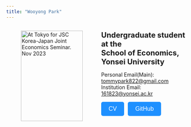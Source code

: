 ```yaml
---
title: "Wooyong Park"
---
```





<div style="display: flex;">
  

  <div style="flex: 50%; padding-right: 5px;">
<figure>
    <img src="photos/tokyo_Nov_23.jpg" alt="At Tokyo for JSC Korea-Japan Joint Economics Seminar. Nov 2023" width="100%"/>
    <!-- <figcaption>At Tokyo for JSC Korea-Japan Joint Economics Seminar.<br> -->
    <!-- Nov 2023</figcaption> -->
</figure>
  </div>
  
  <div style="flex: 50%; padding-left: 5px;">
<b style="font-size: 20px; ">Undergraduate student at the<br> School of Economics, Yonsei University</b>

Personal Email(Main): [tommypark822@gmail.com](mailto:tommypark822@gmail.com)<br>
Institution Email: [161823@yonsei.ac.kr](mailto:161823@yonsei.ac.kr)<br>

<a href="ref/cv_public/cv_public.pdf" style="float: left; margin-right: 10px;">
    <button style="background-color: #1E90FF; color: white; border: none; padding: 10px 20px; text-align: center; text-decoration: none; display: inline-block; font-size: 16px; border-radius: 5px;">
        CV
    </button>
</a>

<a href="https://github.com/wyeconomics">
    <button style="background-color: #1E90FF; color: white; border: none; padding: 10px 20px; text-align: center; text-decoration: none; display: inline-block; font-size: 16px; border-radius: 5px;">
        GitHub
    </button>
</a>
<div style="clear: both;"></div>


  </div>
</div>